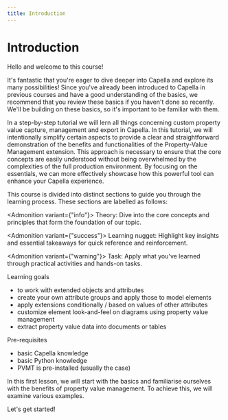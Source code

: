 ```yaml
---
title: Introduction
---
```


# Introduction

Hello and welcome to this course!

It's fantastic that you're eager to dive deeper into Capella and explore its many possibilities! Since you've already been introduced to Capella in previous courses and have a good understanding of the basics, we recommend that you review these basics if you haven't done so recently. We'll be building on these basics, so it's important to be familiar with them.

In a step-by-step tutorial we will lern all things concerning custom property value capture, management and export in Capella. In this tutorial, we will intentionally simplify certain aspects to provide a clear and straightforward demonstration of the benefits and functionalities of the Property-Value Management extension. This approach is necessary to ensure that the core concepts are easily understood without being overwhelmed by the complexities of the full production environment. By focusing on the essentials, we can more effectively showcase how this powerful tool can enhance your Capella experience.

This course is divided into distinct sections to guide you through the learning process. These sections are labelled as follows:

<Admonition variant={"info"}>
  Theory: Dive into the core concepts and principles that form the foundation of our topic.
</Admonition>

<Admonition variant={"success"}>
  Learning nugget: Highlight key insights and essential takeaways for quick reference and reinforcement.
</Admonition>

<Admonition variant={"warning"}>
  Task: Apply what you've learned through practical activities and hands-on tasks.
</Admonition>

Learning goals

- to work with extended objects and attributes
- create your own attribute groups and apply those to model elements
- apply extensions conditionally / based on values of other attributes
- customize element look-and-feel on diagrams using property value management
- extract property value data into documents or tables

Pre-requisites

- basic Capella knowledge
- basic Python knowledge
- PVMT is pre-installed (usually the case)

In this first lesson, we will start with the basics and familiarise ourselves with the benefits of property value management. To achieve this, we will examine various examples.

Let's get started!


